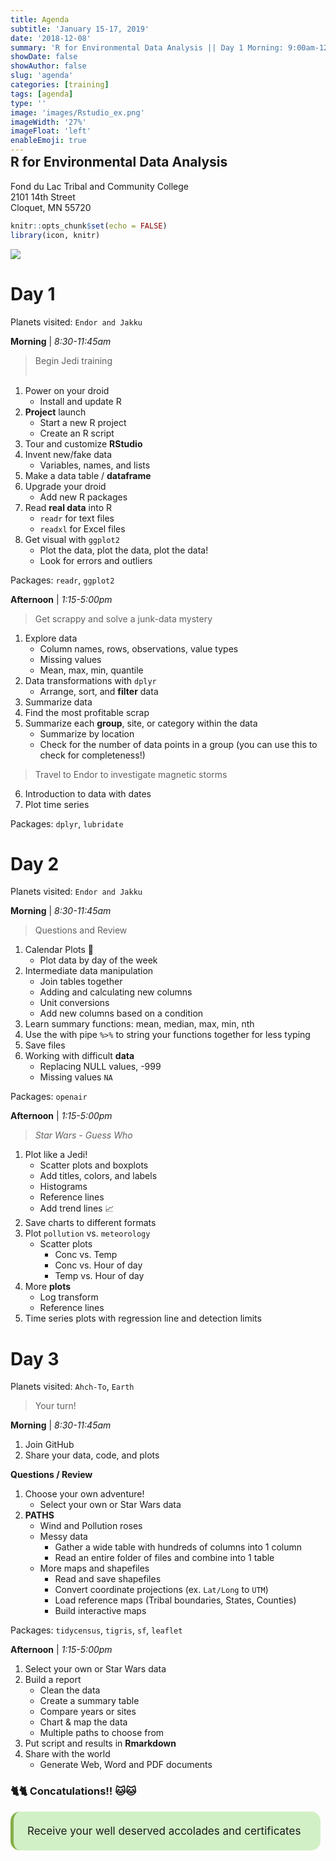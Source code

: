 ```yaml
---
title: Agenda
subtitle: 'January 15-17, 2019'
date: '2018-12-08'
summary: 'R for Environmental Data Analysis || Day 1 Morning: 9:00am-12:00 (3 hrs) || Planets visited: Jakku || Begin Jedi training. || 1. Install and update R || 2. Project launch. || Create an R script and...'
showDate: false
showAuthor: false
slug: 'agenda'
categories: [training]
tags: [agenda]
type: ''
image: 'images/Rstudio_ex.png' 
imageWidth: '27%'
imageFloat: 'left'
enableEmoji: true
---
```


<style type="text/css">

.data {
     background-color: #d2f0c6;
     border-left: solid 5px #86af49;
     border-radius: 15px;
     font-size: 17px;
     line-height: 18px;
     overflow: hidden;
     padding: 5px;
     padding-top: 5px;
     padding-bottom: 5px;
     margin-top: 10px;
     margin-bottom: 12px;
     padding-left: 22px;
     margin-right: 8px;
}

</style>


<div style="margin-top: -30px;">

## R for Environmental Data Analysis 

Fond du Lac Tribal and Community College        
2101 14th Street     
Cloquet, MN 55720  

</div>

```r
knitr::opts_chunk$set(echo = FALSE)
library(icon, knitr)
```

<div style="margin-top: 12px;">

![](../images/Rstudio_ex.png){style="max-width: 30%; margin-top: 0px; margin-left: 0; margin-right: 0;"}

</div>

# Day 1
Planets visited: `Endor and Jakku`

<div class = "row">
<div class = "col-md-6">

**Morning** | _8:30-11:45am_  

> Begin Jedi training   
> &nbsp;

1. Power on your droid
    - Install and update R
1. __Project__ launch
    - Start a new R project
    - Create an R script
1. Tour and customize __RStudio__
1. Invent new/fake data
    - Variables, names, and lists
1. Make a data table / __dataframe__  
1. Upgrade your droid    
    - Add new R packages    
1. Read __real data__ into R
    - `readr` for text files
    - `readxl` for Excel files
1. Get visual with `ggplot2`
    - Plot the data, plot the data, plot the data!
    - Look for errors and outliers
    
Packages: `readr`, `ggplot2`

</div>
<div class = "col-md-6">

**Afternoon** | _1:15-5:00pm_  

> Get scrappy and solve a junk-data mystery
   
1. Explore data
    - Column names, rows, observations, value types
    - Missing values
    - Mean, max, min, quantile 
1. Data transformations with `dplyr`
    - Arrange, sort, and __filter__ data 
1. Summarize data
1. Find the most profitable scrap  
1. Summarize each __group__, site, or category within the data 
    - Summarize by location  
    - Check for the number of data points in a group (you can use this to check for completeness!)

> Travel to Endor to investigate magnetic storms

6. Introduction to data with dates
7. Plot time series    


Packages: `dplyr`, `lubridate`    

</div>
</div>



# Day 2

Planets visited: `Endor and Jakku`

<div class = "row">
<div class = "col-md-6">

**Morning** | _8:30-11:45am_   

> Questions and Review

1. Calendar Plots 📅
    - Plot data by day of the week
1. Intermediate data manipulation
    - Join tables together
    - Adding and calculating new columns
    - Unit conversions
    - Add new columns based on a condition
1. Learn summary functions: mean, median, max, min, nth
1. Use the  with pipe `%>%` to string your functions together for less typing
1. Save files
1. Working with difficult __data__
    - Replacing NULL values, -999 
    - Missing values `NA`

Packages: `openair`

</div>

<div class = "col-md-6">
**Afternoon** | _1:15-5:00pm_  

> _Star Wars - Guess Who_   

1. Plot like a Jedi!
    - Scatter plots and boxplots 
    - Add titles, colors, and labels 
    - Histograms 
    - Reference lines 
    - Add trend lines 📈
1.	Save charts to different formats 
1. Plot `pollution` vs. `meteorology`
    - Scatter plots
        - Conc vs. Temp
        - Conc vs. Hour of day
        - Temp vs. Hour of day
1. More __plots__
    - Log transform
    - Reference lines
1. Time series plots with regression line and detection limits


</div>
</div>



# Day 3
Planets visited: `Ahch-To`, `Earth`

> Your turn!

<div class = "row">
<div class = "col-md-6">
**Morning** | _8:30-11:45am_  

1. Join GitHub
1. Share your data, code, and plots

__Questions / Review__

1. Choose your own adventure!
    - Select your own or Star Wars data
    
2. __PATHS__
    - Wind and Pollution roses
    - Messy data 
        - Gather a wide table with hundreds of columns into 1 column
        - Read an entire folder of files and combine into 1 table
    - More maps and shapefiles
        - Read and save shapefiles
        - Convert coordinate projections (ex. `Lat/Long` to `UTM`)
        - Load reference maps (Tribal boundaries, States, Counties)
        - Build interactive maps

Packages: `tidycensus`, `tigris`, `sf`, `leaflet`

</div>

<div class = "col-md-6">
**Afternoon** | _1:15-5:00pm_   

1. Select your own or Star Wars data
1. Build a report
    - Clean the data 
    - Create a summary table
    - Compare years or sites
    - Chart & map the data 
    - Multiple paths to choose from
1. Put script and results in __Rmarkdown__  
1. Share with the world
    - Generate Web, Word and PDF documents

### 🐈🐈 Concatulations!! 🐱🐱

<div class="data">
Receive your well deserved accolades and certificates
</div>

</div>
</div>


</br>
